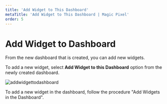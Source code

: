 ---
title: 'Add Widget to This Dashboard'
metaTitle: 'Add Widget to This Dashboard | Magic Pixel'
order: 5
---

# Add Widget to Dashboard

From the new dashboard that is created, you can add new widgets.

To add a new widget, select **Add Widget to this Dashboard** option from the newly created dashboard.

![addwidgettodashboard](/images/dashboardimages/addwidgetstodashboard.png)

To add a new widget in the dashboard, follow the procedure "Add Widgets in the Dashboard".
